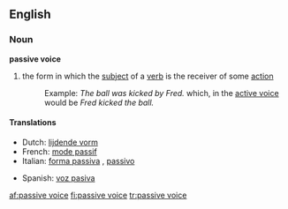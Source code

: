 ==English==
===Noun===
'''passive voice'''

#{{grammar}} the form in which the [[subject]] of a [[verb]] is the receiver of some [[action]]
#:Example: ''The ball was kicked by Fred.'' which, in the [[active voice]] would be ''Fred kicked the ball.''

====Translations====
{{top}}
*Dutch: [[lijdende vorm]] {{m}} 
*French: [[mode passif]] {{m}} 
*Italian: [[forma passiva]] {{f}}, [[passivo]] {{m}} 
{{mid}}
*Spanish: [[voz pasiva]] {{f}}
{{bottom}}

[[af:passive voice]]
[[fi:passive voice]]
[[tr:passive voice]]